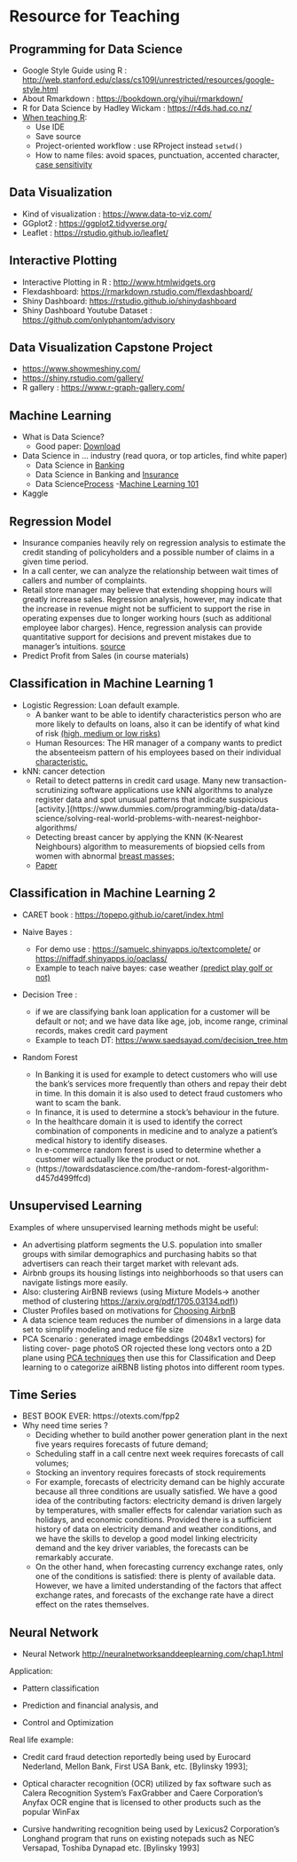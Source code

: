 # Resource for Teaching


## Programming for Data Science

- Google Style Guide using R : <http://web.stanford.edu/class/cs109l/unrestricted/resources/google-style.html>
- About Rmarkdown : <https://bookdown.org/yihui/rmarkdown/>
- R for Data Science by Hadley Wickam : <https://r4ds.had.co.nz/>
- [When teaching R](https://whattheyforgot.org/):
	- Use IDE
	- Save source
	- Project-oriented workflow : use RProject instead `setwd()`
	- How to name files: avoid spaces, punctuation, accented character, [case sensitivity](https://speakerdeck.com/jennybc/how-to-name-files)
	
## Data Visualization

- Kind of visualization : <https://www.data-to-viz.com/>
- GGplot2 : <https://ggplot2.tidyverse.org/>
- Leaflet : <https://rstudio.github.io/leaflet/>


## Interactive Plotting

- Interactive Plotting in R : <http://www.htmlwidgets.org>
- Flexdashboard: <https://rmarkdown.rstudio.com/flexdashboard/>
- Shiny Dashboard: <https://rstudio.github.io/shinydashboard>
- Shiny Dashboard Youtube Dataset : <https://github.com/onlyphantom/advisory>


## Data Visualization Capstone Project
- <https://www.showmeshiny.com/>
- <https://shiny.rstudio.com/gallery/>
- R gallery : <https://www.r-graph-gallery.com/>


## Machine Learning
- What is Data Science?
	-  Good paper: [Download](https://www.dropbox.com/s/e38nil1dnl7481q/machine_learning.pdf?dl=0)
- Data Science in ... industry (read quora, or top articles, find white paper)
	- Data Science in [Banking](https://www.evry.com/globalassets/insight/bank2020/bank-2020---big-data---whitepaper.pdf)
	- Data Science in Banking and [Insurance](https://pages.dataiku.com/hubfs/PDF/Whitepaper/WP-Data%20Science%20for%20Banking%20&%20Insurance.pdf)
	- Data Science[Process](https://twitter.com/cloudpreacher/status/895045429611679744)
-[Machine Learning 101](https://medium.com/machine-learning-for-humans/why-machine-learning-matters-6164faf1df12)
- Kaggle 

## Regression Model
- Insurance companies heavily rely on regression analysis to estimate the credit standing of policyholders and a possible number of claims in a given time period. 
- In a call center, we can analyze the relationship between wait times of callers and number of complaints. 
- Retail store manager may believe that extending shopping hours will greatly increase sales. Regression analysis, however, may indicate that the increase in revenue might not be sufficient to support the rise in operating expenses due to longer working hours (such as additional employee labor charges). Hence, regression analysis can provide quantitative support for decisions and prevent mistakes due to manager's intuitions. [source](https://www.newgenapps.com/blog/business-applications-uses-regression-analysis-advantages)
- Predict Profit from Sales (in course materials)

## Classification in Machine Learning 1
- Logistic Regression: Loan default example.
	- A banker want to be able to identify characteristics person who are more likely to defaults on loans, also it can be identify of what kind of risk [(high, medium or low risks)](http://smartdrill.com/pdf/Credit%20Risk%20Analysis.pdf)
	- Human Resources: The HR manager of a company wants to predict the absenteeism pattern of his employees based on their individual [characteristic.](https://www.analyticsinsight.net/introduction-to-logistic-regression/)

- kNN: cancer detection
	- Retail to detect patterns in credit card usage. Many new transaction-scrutinizing software applications use kNN algorithms to analyze register data and spot unusual patterns that indicate suspicious [activity.](https://www.dummies.com/programming/big-data/data-science/solving-real-world-problems-with-nearest-neighbor-algorithms/
	- Detecting breast cancer by applying the KNN (K-Nearest Neighbours) algorithm to measurements of biopsied cells from women with abnormal [breast masses;](https://medium.com/ividata-link/breast-cancer-detection-with-knn-algorithm-751f2e12a5f0)
	- [Paper](https://www.ncbi.nlm.nih.gov/pmc/articles/PMC4978658/)

## Classification in Machine Learning 2

- CARET book : <https://topepo.github.io/caret/index.html>

- Naive Bayes :
	- For demo use : <https://samuelc.shinyapps.io/textcomplete/> or <https://niffadf.shinyapps.io/oaclass/>
	- Example to teach naive bayes: case weather [(predict play golf or not)](https://www.saedsayad.com/naive_bayesian.htm)

- Decision Tree :
	- if we are classifying bank loan application for a customer will be default or not; and we have data like age, job, income range, criminal records, makes credit card payment
	- Example to teach DT: <https://www.saedsayad.com/decision_tree.htm>

- Random Forest 
	- In Banking it is used for example to detect customers who will use the bank’s services more frequently than others and repay their debt in time. In this domain it is also used to detect fraud customers who want to scam the bank.
	- In finance, it is used to determine a stock’s behaviour in the future.
	- In the healthcare domain it is used to identify the correct combination of components in medicine and to analyze a patient’s medical history to identify diseases. 
	- In e-commerce random forest is used to determine whether a customer will actually like the product or not.
	- (https://towardsdatascience.com/the-random-forest-algorithm-d457d499ffcd)

## Unsupervised Learning

Examples of where unsupervised learning methods might be useful:

- An advertising platform segments the U.S. population into smaller groups with similar demographics and purchasing habits so that advertisers can reach their target market with relevant ads.
- Airbnb groups its housing listings into neighborhoods so that users can navigate listings more easily.
- Also: clustering AirBNB reviews (using Mixture Models-> another method of clustering <https://arxiv.org/pdf/1705.03134.pdf)>)
- Cluster Profiles based on motivations for [Choosing AirbnB](https://www.researchgate.net/publication/316533754_Why_Tourists_Choose_Airbnb_A_Motivation-Based_Segmentation_Study)
- A data science team reduces the number of dimensions in a large data set to simplify modeling and reduce file size
- PCA Scenario : generated image embeddings (2048x1 vectors) for listing cover- page photoS OR rojected these long vectors onto a 2D plane using [PCA techniques](https://medium.com/airbnb-engineering/categorizing-listing-photos-at-airbnb-f9483f3ab7e3) then use this for Classification and Deep learning to o categorize aiRBNB listing photos into different room types.

## Time Series
- BEST BOOK EVER: https://otexts.com/fpp2
- Why need time series ? 
 	- Deciding whether to build another power generation plant in the next five years requires forecasts of future demand;
 	- Scheduling staff in a call centre next week requires forecasts of call volumes; 
 	- Stocking an inventory requires forecasts of stock requirements
 	- For example, forecasts of electricity demand can be highly accurate because all three conditions are usually satisfied. We have a good idea of the contributing factors: electricity demand is driven largely by temperatures, with smaller effects for calendar variation such as holidays, and economic conditions. Provided there is a sufficient history of data on electricity demand and weather conditions, and we have the skills to develop a good model linking electricity demand and the key driver variables, the forecasts can be remarkably accurate.
 	- On the other hand, when forecasting currency exchange rates, only one of the conditions is satisfied: there is plenty of available data. However, we have a limited understanding of the factors that affect exchange rates, and forecasts of the exchange rate have a direct effect on the rates themselves. 


## Neural Network 
 
- Neural Network <http://neuralnetworksanddeeplearning.com/chap1.html>

Application:

- Pattern classification

- Prediction and financial analysis, and

- Control and Optimization

Real life example:

- Credit card fraud detection reportedly being used by Eurocard Nederland, Mellon Bank, First USA Bank, etc. [Bylinsky 1993];

- Optical character recognition (OCR) utilized by fax software such as Calera Recognition System’s FaxGrabber and Caere Corporation’s Anyfax OCR engine that is licensed to other products such as the popular WinFax

- Cursive handwriting recognition being used by Lexicus2 Corporation’s Longhand program that runs on existing notepads such as NEC Versapad, Toshiba Dynapad etc. [Bylinsky 1993]
